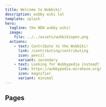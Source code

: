 ```yaml
---
title: Welcome to Wubbiki!
description: wubby wiki lol
template: splash
hero:
  tagline: the NEW wubby wiki!
  image:
    file: ../../assets/wubbikiopen.png
  actions:
    - text: Contribute to the Wubbiki!
      link: /contributing/contributing
      icon: pencil
      variant: secondary
    - text: Looking for Wubbypedia instead?
      link: https://wubbypedia.miraheze.org/
      icon: magnifier
      variant: minimal
---
```



## Pages

<CardGrid>
	<LinkCard
	title="Community"
	description="Stuff thats inside the wubby community. (PAGE NOT EXIST YET)"
	href="/community"
	/>
	<LinkCard
	title="Reference"
	description="'What does this [part] do?'"
	href="/reference/lookup"
	/>
	<LinkCard
	title="Other"
	description="Changelogs, placeholder etc."
	href="/reference/example.md"
	/>
	<LinkCard
	title="Contributing"
	description="Help us out!"
	href="/contributing/contributing.mdx"
	/>
</CardGrid>